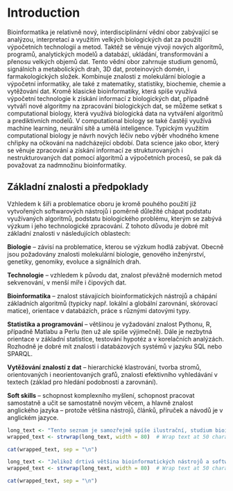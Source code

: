 # Introduction {#intro}

Bioinformatika je relativně nový, interdisciplinární vědní obor zabývající se analýzou,
interpretací a využitím velkých biologických dat za použití výpočetních technologií a
metod. Taktéž se věnuje vývoji nových algoritmů, programů, analytických modelů a
databází, ukládání, transformování a přenosu velkých objemů dat. Tento vědní obor
zahrnuje studium genomů, signálních a metabolických drah, 3D dat, proteinových domén,
i farmakologických složek. Kombinuje znalosti z molekulární biologie a výpočetní
informatiky, ale také z matematiky, statistiky, biochemie, chemie a vytěžování dat.
Kromě klasické bioinformatiky, která spíše využívá výpočetní technologie k získání
informací z biologických dat, případně vytváří nové algoritmy na zpracování
biologických dat, se můžeme setkat s computational biology, která využívá biologická
data na vytváření algoritmů a prediktivních modelů. V computational biology se také
častěji využívá machine learning, neurální sítě a umělá inteligence. Typickým využitím
computational biology je návrh nových léčiv nebo výběr vhodného kmene chřipky na
očkování na nadcházející období.
Data science jako obor, který se věnuje zpracování a získání informací ze strukturovaných
i nestrukturovaných dat pomocí algoritmů a výpočetních procesů, se pak dá považovat za
nadmnožinu bioinformatiky.

## Základní znalosti a předpoklady

Vzhledem k šíři a problematice oboru je kromě pouhého použití již vytvořených softwarových nástrojů i poměrně důležité chápat podstatu využívaných algoritmů, podstatu biologického problému, kterým se zabývá výzkum i jeho technologické zpracování.  Z tohoto důvodu je dobré mít základní znalosti v následujících oblastech:

**Biologie** – závisí na problematice, kterou se výzkum hodlá zabývat. Obecně jsou požadovány znalosti molekulární biologie, genového inženýrství, genetiky, genomiky, evoluce a signálních drah.

**Technologie** – vzhledem k původu dat, znalost převážně moderních metod sekvenování, v menší míře i čipových dat.

**Bioinformatika** – znalost stávajících bioinformatických nástrojů a chápání základních algoritmů (typicky např. lokální a globální zarovnání, skórovací matice), orientace v databázích, práce s různými datovými typy.

**Statistika a programování** – většinou je vyžadování znalost Pythonu, R, případně Matlabu a Perlu (ten už ale spíše výjimečně). Dále je nezbytná orientace v základní statistice, testování hypotéz a v korelačních analýzách. Rozhodně je dobré mít znalosti i databázových systémů v jazyku SQL nebo SPARQL.

**Vytěžování znalostí z dat** – hierarchické klastrování, tvorba stromů, orientovaných i neorientovaných grafů, znalosti efektivního vyhledávání v textech (základ pro hledání podobností a zarovnání).

**Soft skills** – schopnost komplexního myšlení, schopnost pracovat samostatně a učit se samostatně novým věcem, a hlavně znalost anglického jazyka – protože většina nástrojů, článků, příruček a návodů je v anglickém jazyce.

```r
long_text <- "Tento seznam je samozřejmě spíše ilustrační, studium bioinformatiky je dlouhodobý proces, ve kterém se spousta poznatků a zkušeností získá praxí (ostatně tak jako ostatně ve všech oborech)"
wrapped_text <- strwrap(long_text, width = 80)  # Wrap text at 50 characters width

cat(wrapped_text, sep = "\n")
```

```r
long_text <- "Jelikož drtivá většina bioinformatických nástrojů a softwarových řešení je implementovaná na linuxový systém, je nutná alespoň základní orientace v příkazové řádce."
wrapped_text <- strwrap(long_text, width = 80)  # Wrap text at 50 characters width

cat(wrapped_text, sep = "\n")
```


